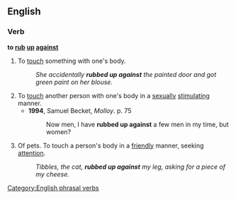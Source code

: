 ==English==

===Verb===
'''to [[rub]] [[up]] [[against]]'''

#To [[touch]] something with one's body. 
#:''She accidentally '''rubbed up against''' the painted door and got green paint on her blouse.''
#To [[touch]] another person with one's body in a [[sexually]] [[stimulating]] manner.
#*'''1994''', Samuel Becket, ''Molloy''. p. 75
#*:Now men, I have '''rubbed up against''' a few men in my time, but women?
#Of pets. To touch a person's body in a [[friendly]] manner, seeking [[attention]].
#:''Tibbles, the cat, '''rubbed up against''' my leg, asking for a piece of my cheese.''

[[Category:English phrasal verbs]]